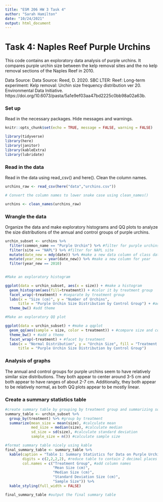 ```yaml
---
title: "ESM 206 HW 3 Task 4"
author: "Sarah Hamilton"
date: "10/24/2021"
output: html_document
---
```


# Task 4: Naples Reef Purple Urchins

This code contains an exploratory data analysis of purple urchins. It compares
purple urchin size between the kelp removal sites and the no kelp removal sections
of the Naples Reef in 2010.

Data Source: Data Source: Reed, D. 2020. SBC LTER: Reef: Long-term experiment: Kelp removal: Urchin size frequency distribution ver 20. Environmental Data Initiative. https://doi.org/10.6073/pasta/5a1e9ef03aa47bd2225c0bb98a02a63b. 

### Set up

Read in the necessary packages. Hide messages and warnings. 

```r
knitr::opts_chunk$set(echo = TRUE, message = FALSE, warning = FALSE)

library(tidyverse)
library(here)
library(janitor)
library(kableExtra)
library(lubridate)

```

### Read in the data

Read in the data using read_csv() and here(). Clean the column names.

```r
urchins_raw <- read_csv(here("data","urchins.csv"))

# Convert the column names to lower snake case using clean_names()

urchins <- clean_names(urchins_raw)
```


### Wrangle the data

Organize the data and make exploratory histograms and QQ plots to analyze the 
size distributions of the annual and control groups of purple urchins. 

```r
urchin_subset <- urchins %>% 
  filter(common_name == "Purple Urchin") %>% #filter for purple urchins
  filter(site == "NAPL") %>% #filter for NAPL site
  mutate(date_new = mdy(date)) %>% #make a new data column of class date
  mutate(year_new = year(date_new)) %>% #make a new column for year
  filter(year_new == 2010)
  
```

```r
#Make an exploratory histogram

ggplot(data = urchin_subset, aes(x = size)) + #make a histogram
  geom_histogram(aes(fill=treatment)) + #color it by treatment group
  facet_wrap(~treatment) + #separate by treatment group
  labs(x = "Size (cm)", y = "Number of Urchins", 
      title = "Purple Urchin Size Distribution by Control Group") + #add labels
  theme_bw() #add theme
```


```r
#Make an exploratory QQ plot 

ggplot(data = urchin_subset) + #make a qqplot 
  geom_qq(aes(sample = size, color = treatment)) + #compare size and color by treatment
  theme_bw() + #add a theme
  facet_wrap(~treatment) + #facet by treatment
  labs(x = "Normal Distribution", y = "Urchin Size", fill = "Treatment Group",
      title = "Purple Urchin Size Distribution by Control Group") 

```

### Analysis of graphs

The annual and control groups for purple urchins seem to have relatively similar
size distributions. They both appear to center around 3-5 cm and both appear
to have ranges of about 2-7 cm. Additionally, they both appear to be relatively
normal, as both QQ plots appear to be mostly linear. 

### Create a summary statistics table

```r
#create summary table by grouping by treatment group and summarizing some statistics
summary_table <- urchin_subset %>% 
  group_by(treatment) %>% #group by treatment
  summarize(mean_size = mean(size), #calculate mean
            med_size = median(size), #calculate median
            sd_size = sd(size), #calculate standard deviation
            sample_size = n()) #calculate sample size

#format summary table nicely using kable
final_summary_table <- summary_table %>%
  kable(caption = "Table 1: Summary Statistics for Data on Purple Urchins, separated by Treatment Group", #add caption
        digits = c(2,2,2,2), #reduce table to contain 2 decimal places
        col.names = c("Treatment Group", #add column names
                      "Mean Size (cm)",
                      "Median Size (cm)",
                      "Standard Deviation Size (cm)",
                      "Sample Size")) %>%
  kable_styling(full_width = FALSE)

final_summary_table #output the final summary table
```



